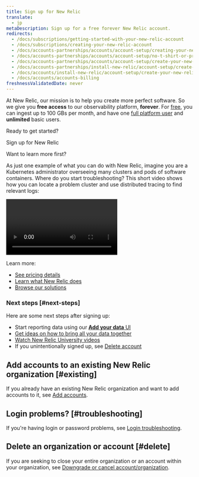```yaml
---
title: Sign up for New Relic 
translate:
  - jp
metaDescription: Sign up for a free forever New Relic account.
redirects:
  - /docs/subscriptions/getting-started-with-your-new-relic-account
  - /docs/subscriptions/creating-your-new-relic-account
  - /docs/accounts-partnerships/accounts/account-setup/creating-your-new-relic-account
  - /docs/accounts-partnerships/accounts/account-setup/no-t-shirt-or-promotional-item
  - /docs/accounts-partnerships/accounts/account-setup/create-your-new-relic-account
  - /docs/accounts-partnerships/install-new-relic/account-setup/create-your-new-relic-account
  - /docs/accounts/install-new-relic/account-setup/create-your-new-relic-account
  - /docs/accounts/accounts-billing
freshnessValidatedDate: never
---
```


At New Relic, our mission is to help you create more perfect software. So we give you <DNT>**free access**</DNT> to our observability platform, <DNT>**forever**</DNT>. For [free](/docs/accounts/accounts-billing/new-relic-one-pricing-billing/new-relic-one-pricing-billing/#free), you can ingest up to 100 GBs per month, and have one [full platform user](/docs/accounts/accounts-billing/new-relic-one-user-management/user-type) and <DNT>**unlimited**</DNT> basic users.

Ready to get started?

<ButtonGroup>
  <ButtonLink
    role="button"
    to="https://newrelic.com/signup"
    variant="primary"
  >
    Sign up for New Relic
  </ButtonLink>
</ButtonGroup>

Want to learn more first?

As just one example of what you can do with New Relic, imagine you are a Kubernetes administrator overseeing many clusters and pods of software containers. Where do you start troubleshooting? This short video shows how you can locate a problem cluster and use distributed tracing to find relevant logs:

<Video
  type="wistia"
  id="hytv3kad74"
/>

Learn more:

* [See pricing details](https://newrelic.com/pricing)
* [Learn what New Relic does](/docs/using-new-relic/welcome-new-relic/get-started/introduction-new-relic#get-started-now)
* [Browse our solutions](https://newrelic.com/instant-observability/)

### Next steps [#next-steps]

Here are some next steps after signing up:

* Start reporting data using our [<DNT>**Add your data**</DNT> UI](https://one.newrelic.com/launcher/nr1-core.settings)
* [Get ideas on how to bring all your data together](/docs/using-new-relic/welcome-new-relic/get-started/introduction-new-relic/#bring-your-data)
* [Watch New Relic University videos](https://learn.newrelic.com/)
* If you unintentionally signed up, see [Delete account](/docs/accounts/accounts-billing/account-setup/downgradecancel-account/#cancel-unused-org)

## Add accounts to an existing New Relic organization [#existing]

If you already have an existing New Relic organization and want to add accounts to it, see [Add accounts](/docs/accounts/accounts-billing/account-structure/add-accounts).

## Login problems? [#troubleshooting]

If you're having login or password problems, see [Login troubleshooting](/docs/accounts/install-new-relic/account-setup/troubleshoot-password-email-address-login-problems).

## Delete an organization or account [#delete]

If you are seeking to close your entire organization or an account within your organization, see [Downgrade or cancel account/organization](/docs/accounts/accounts-billing/account-setup/downgradecancel-account/).
